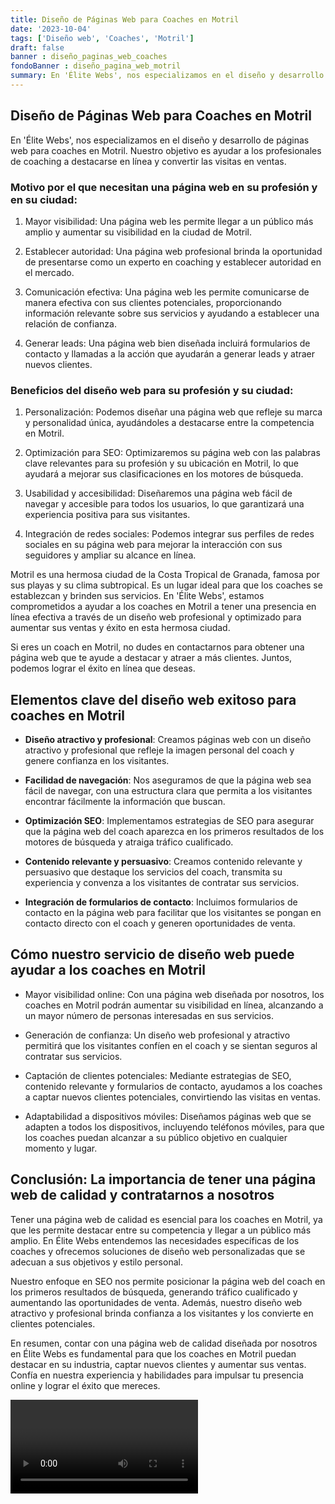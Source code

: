 ```yaml
---
title: Diseño de Páginas Web para Coaches en Motril
date: '2023-10-04'
tags: ['Diseño web', 'Coaches', 'Motril']
draft: false
banner : diseño_paginas_web_coaches
fondoBanner : diseño_pagina_web_motril
summary: En 'Élite Webs', nos especializamos en el diseño y desarrollo de páginas web para coaches en Motril. Nuestro objetivo es ayudar a los profesionales de coaching a destacarse en línea y convertir las visitas en ventas. 
---
```


## Diseño de Páginas Web para Coaches en Motril

En 'Élite Webs', nos especializamos en el diseño y desarrollo de páginas web para coaches en Motril. Nuestro objetivo es ayudar a los profesionales de coaching a destacarse en línea y convertir las visitas en ventas. 

### Motivo por el que necesitan una página web en su profesión y en su ciudad:

1. Mayor visibilidad: Una página web les permite llegar a un público más amplio y aumentar su visibilidad en la ciudad de Motril.

2. Establecer autoridad: Una página web profesional brinda la oportunidad de presentarse como un experto en coaching y establecer autoridad en el mercado.

3. Comunicación efectiva: Una página web les permite comunicarse de manera efectiva con sus clientes potenciales, proporcionando información relevante sobre sus servicios y ayudando a establecer una relación de confianza.

4. Generar leads: Una página web bien diseñada incluirá formularios de contacto y llamadas a la acción que ayudarán a generar leads y atraer nuevos clientes.

### Beneficios del diseño web para su profesión y su ciudad:

1. Personalización: Podemos diseñar una página web que refleje su marca y personalidad única, ayudándoles a destacarse entre la competencia en Motril.

2. Optimización para SEO: Optimizaremos su página web con las palabras clave relevantes para su profesión y su ubicación en Motril, lo que ayudará a mejorar sus clasificaciones en los motores de búsqueda.

3. Usabilidad y accesibilidad: Diseñaremos una página web fácil de navegar y accesible para todos los usuarios, lo que garantizará una experiencia positiva para sus visitantes.

4. Integración de redes sociales: Podemos integrar sus perfiles de redes sociales en su página web para mejorar la interacción con sus seguidores y ampliar su alcance en línea.

Motril es una hermosa ciudad de la Costa Tropical de Granada, famosa por sus playas y su clima subtropical. Es un lugar ideal para que los coaches se establezcan y brinden sus servicios. En 'Élite Webs', estamos comprometidos a ayudar a los coaches en Motril a tener una presencia en línea efectiva a través de un diseño web profesional y optimizado para aumentar sus ventas y éxito en esta hermosa ciudad.

Si eres un coach en Motril, no dudes en contactarnos para obtener una página web que te ayude a destacar y atraer a más clientes. Juntos, podemos lograr el éxito en línea que deseas.

<GifSeo />

<Cta />

## Elementos clave del diseño web exitoso para coaches en Motril

- **Diseño atractivo y profesional**: Creamos páginas web con un diseño atractivo y profesional que refleje la imagen personal del coach y genere confianza en los visitantes.

- **Facilidad de navegación**: Nos aseguramos de que la página web sea fácil de navegar, con una estructura clara que permita a los visitantes encontrar fácilmente la información que buscan.

- **Optimización SEO**: Implementamos estrategias de SEO para asegurar que la página web del coach aparezca en los primeros resultados de los motores de búsqueda y atraiga tráfico cualificado.

- **Contenido relevante y persuasivo**: Creamos contenido relevante y persuasivo que destaque los servicios del coach, transmita su experiencia y convenza a los visitantes de contratar sus servicios.

- **Integración de formularios de contacto**: Incluimos formularios de contacto en la página web para facilitar que los visitantes se pongan en contacto directo con el coach y generen oportunidades de venta.

## Cómo nuestro servicio de diseño web puede ayudar a los coaches en Motril

- Mayor visibilidad online: Con una página web diseñada por nosotros, los coaches en Motril podrán aumentar su visibilidad en línea, alcanzando a un mayor número de personas interesadas en sus servicios.

- Generación de confianza: Un diseño web profesional y atractivo permitirá que los visitantes confíen en el coach y se sientan seguros al contratar sus servicios.

- Captación de clientes potenciales: Mediante estrategias de SEO, contenido relevante y formularios de contacto, ayudamos a los coaches a captar nuevos clientes potenciales, convirtiendo las visitas en ventas.

- Adaptabilidad a dispositivos móviles: Diseñamos páginas web que se adapten a todos los dispositivos, incluyendo teléfonos móviles, para que los coaches puedan alcanzar a su público objetivo en cualquier momento y lugar.

## Conclusión: La importancia de tener una página web de calidad y contratarnos a nosotros

Tener una página web de calidad es esencial para los coaches en Motril, ya que les permite destacar entre su competencia y llegar a un público más amplio. En Élite Webs entendemos las necesidades específicas de los coaches y ofrecemos soluciones de diseño web personalizadas que se adecuan a sus objetivos y estilo personal.

Nuestro enfoque en SEO nos permite posicionar la página web del coach en los primeros resultados de búsqueda, generando tráfico cualificado y aumentando las oportunidades de venta. Además, nuestro diseño web atractivo y profesional brinda confianza a los visitantes y los convierte en clientes potenciales.

En resumen, contar con una página web de calidad diseñada por nosotros en Élite Webs es fundamental para que los coaches en Motril puedan destacar en su industria, captar nuevos clientes y aumentar sus ventas. Confía en nuestra experiencia y habilidades para impulsar tu presencia online y lograr el éxito que mereces.

<Video />

<CtaBot job='Coaches' city='Motril'/>

<Gmaps query='Motril+españa+maps' />